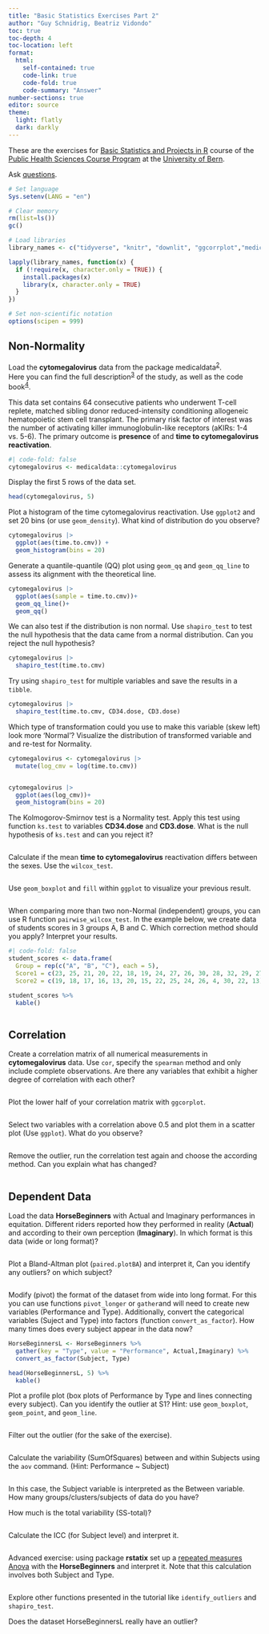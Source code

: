 ```yaml
---
title: "Basic Statistics Exercises Part 2"
author: "Guy Schnidrig, Beatriz Vidondo"
toc: true
toc-depth: 4
toc-location: left
format: 
  html:
    self-contained: true
    code-link: true
    code-fold: true
    code-summary: "Answer"
number-sections: true
editor: source
theme:
  light: flatly
  dark: darkly
---
```


These are the exercises for [Basic Statistics and Projects in R](https://zuw.me/kurse/dt.php?kid=4474) course of the [Public Health Sciences Course Program](https://www.medizin.unibe.ch/studies/study_programs/phs_course_program) at the [University of Bern](https://www.unibe.ch/).

Ask [questions](https://app.sli.do/event/xpuz3U7hL5xXPjtRVmwfw7).

```r
# Set language
Sys.setenv(LANG = "en")

# Clear memory
rm(list=ls())
gc()

# Load libraries
library_names <- c("tidyverse", "knitr", "downlit", "ggcorrplot","medicaldata", "rstatix", "datarium","PairedData")

lapply(library_names, function(x) {
  if (!require(x, character.only = TRUE)) {
    install.packages(x)
    library(x, character.only = TRUE)
  }
})

# Set non-scientific notation
options(scipen = 999)
```

## Non-Normality

Load the **cytomegalovirus** data from the package medicaldata^[2](https://cran.r-project.org/web/packages/medicaldata/index.html)^.\
Here you can find the full description^[3](https://www.causeweb.org/tshs/datasets/Cytomegalovirus%20Dataset%20Introduction.pdf)^ of the study, as well as the code book^[4](https://www.causeweb.org/tshs/datasets/Cytomegalovirus%20Data%20Dictionary.pdf)^.

This data set contains 64 consecutive patients who underwent T-cell replete, matched sibling donor reduced-intensity conditioning allogeneic hematopoietic stem cell transplant. The primary risk factor of interest was the number of activating killer immunoglobulin-like receptors (aKIRs: 1-4 vs. 5-6). The primary outcome is **presence** of and **time to cytomegalovirus reactivation**.

```r
#| code-fold: false
cytomegalovirus <- medicaldata::cytomegalovirus
```

Display the first 5 rows of the data set.

```r
head(cytomegalovirus, 5)
```

Plot a histogram of the time cytomegalovirus reactivation. Use `ggplot2` and set 20 bins (or use `geom_density`). What kind of distribution do you observe?

```r
cytomegalovirus |>
  ggplot(aes(time.to.cmv)) +
  geom_histogram(bins = 20)
```

Generate a quantile-quantile (QQ) plot using `geom_qq` and `geom_qq_line` to assess its alignment with the theoretical line.

```r
cytomegalovirus |>
  ggplot(aes(sample = time.to.cmv))+
  geom_qq_line()+
  geom_qq()
```

We can also test if the distribution is non normal. Use `shapiro_test` to test the null hypothesis that the data came from a normal distribution. Can you reject the null hypothesis?

```r
cytomegalovirus |>
  shapiro_test(time.to.cmv)

```

Try using `shapiro_test` for multiple variables and save the results in a `tibble`.

```r
cytomegalovirus |>
  shapiro_test(time.to.cmv, CD34.dose, CD3.dose)
```

Which type of transformation could you use to make this variable (skew left) look more 'Normal'? Visualize the distribution of transformed variable and and re-test for Normality.

```r
cytomegalovirus <- cytomegalovirus |>
  mutate(log_cmv = log(time.to.cmv))


cytomegalovirus |>
  ggplot(aes(log_cmv))+
  geom_histogram(bins = 20)

```

The Kolmogorov-Smirnov test is a Normality test. Apply this test using function `ks.test` to variables **CD34.dose** and **CD3.dose**. What is the null hypothesis of `ks.test` and can you reject it?

```r

```

Calculate if the mean **time to cytomegalovirus** reactivation differs between the sexes. Use the `wilcox_test`.

```r

```

Use `geom_boxplot` and `fill` within `ggplot` to visualize your previous result.

```r

```

When comparing more than two non-Normal (independent) groups, you can use R function `pairwise_wilcox_test`. In the example below, we create data of students scores in 3 groups A, B and C. Which correction method should you apply? Interpret your results.

```r
#| code-fold: false
student_scores <- data.frame(
  Group = rep(c("A", "B", "C"), each = 5),
  Score1 = c(23, 25, 21, 20, 22, 18, 19, 24, 27, 26, 30, 28, 32, 29, 27),
  Score2 = c(19, 18, 17, 16, 13, 20, 15, 22, 25, 24, 26, 4, 30, 22, 13))

student_scores %>%
  kable()
```

```r

```

## Correlation

Create a correlation matrix of all numerical measurements in **cytomegalovirus** data. Use `cor`, specify the `spearman` method and only include complete observations. Are there any variables that exhibit a higher degree of correlation with each other?

```r

```

Plot the lower half of your correlation matrix with `ggcorplot`.

```r


```

Select two variables with a correlation above 0.5 and plot them in a scatter plot (Use `ggplot`). What do you observe?

```r


```

Remove the outlier, run the correlation test again and choose the according method. Can you explain what has changed?

```r


```

## Dependent Data

Load the data **HorseBeginners** with Actual and Imaginary performances in equitation. Different riders reported how they performed in reality (**Actual**) and according to their own perception (**Imaginary**). In which format is this data (wide or long format)?

```r


```

Plot a Bland-Altman plot (`paired.plotBA`) and interpret it, Can you identify any outliers? on which subject?

```r

```

Modify (pivot) the format of the dataset from wide into long format. For this you can use functions `pivot_longer` or `gather`and will need to create new variables (Performance and Type). Additionally, convert the categorical variables (Suject and Type) into factors (function `convert_as_factor`). How many times does every subject appear in the data now?

```r
HorseBeginnersL <- HorseBeginners %>%
  gather(key = "Type", value = "Performance", Actual,Imaginary) %>%
  convert_as_factor(Subject, Type)

head(HorseBeginnersL, 5) %>%
  kable()
```

Plot a profile plot (box plots of Performance by Type and lines connecting every subject). Can you identify the outlier at S1? Hint: use `geom_boxplot`, `geom_point`, and `geom_line`.

```r

```

Filter out the outlier (for the sake of the exercise).

```r

```

Calculate the variability (SumOfSquares) between and within Subjects using the `aov` command. (Hint: Performance \~ Subject)

```r

```

In this case, the Subject variable is interpreted as the Between variable. How many groups/clusters/subjects of data do you have?

How much is the total variability (SS-total)?

```r

```

Calculate the ICC (for Subject level) and interpret it.

```r

```

Advanced exercise: using package **rstatix** set up a [repeated measures Anova](https://www.datanovia.com/en/lessons/repeated) with the **HorseBeginners** and interpret it. Note that this calculation involves both Subject and Type.

```r


```

Explore other functions presented in the tutorial like `identify_outliers` and `shapiro_test`.

Does the dataset HorseBeginnersL really have an outlier?

```r

```

